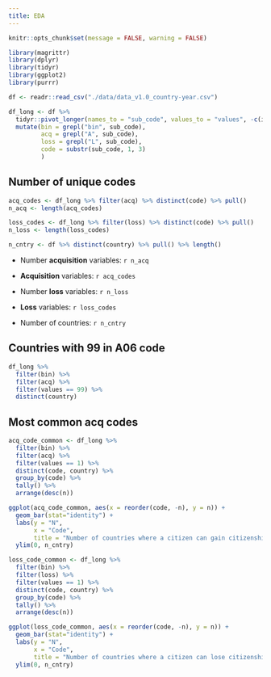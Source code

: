 ```yaml
---
title: EDA
---
```


```r
knitr::opts_chunk$set(message = FALSE, warning = FALSE)
```

```r
library(magrittr)
library(dplyr)
library(tidyr)
library(ggplot2)
library(purrr)

df <- readr::read_csv("./data/data_v1.0_country-year.csv")

df_long <- df %>%
  tidyr::pivot_longer(names_to = "sub_code", values_to = "values", -c(iso3, country, year, region)) %>% 
  mutate(bin = grepl("bin", sub_code),
         acq = grepl("A", sub_code),
         loss = grepl("L", sub_code),
         code = substr(sub_code, 1, 3)
         )
```

## Number of unique codes

```r
acq_codes <- df_long %>% filter(acq) %>% distinct(code) %>% pull()
n_acq <- length(acq_codes)

loss_codes <- df_long %>% filter(loss) %>% distinct(code) %>% pull()
n_loss <- length(loss_codes)

n_cntry <- df %>% distinct(country) %>% pull() %>% length()
```

* Number **acquisition** variables: `r n_acq`
* **Acquisition** variables: `r acq_codes`

* Number **loss** variables: `r n_loss`
* **Loss** variables: `r loss_codes`

* Number of countries: `r n_cntry`

## Countries with 99 in A06 code

```r
df_long %>%
  filter(bin) %>%
  filter(acq) %>%
  filter(values == 99) %>% 
  distinct(country)
```

## Most common acq codes

```r
acq_code_common <- df_long %>%
  filter(bin) %>%
  filter(acq) %>%
  filter(values == 1) %>%
  distinct(code, country) %>% 
  group_by(code) %>% 
  tally() %>% 
  arrange(desc(n))

ggplot(acq_code_common, aes(x = reorder(code, -n), y = n)) +
  geom_bar(stat="identity") +
  labs(y = "N",
       x = "Code",
       title = "Number of countries where a citizen can gain citizenship by code") +
  ylim(0, n_cntry)
```

```r
loss_code_common <- df_long %>%
  filter(bin) %>%
  filter(loss) %>%
  filter(values == 1) %>%
  distinct(code, country) %>% 
  group_by(code) %>% 
  tally() %>% 
  arrange(desc(n))

ggplot(loss_code_common, aes(x = reorder(code, -n), y = n)) +
  geom_bar(stat="identity") +
  labs(y = "N",
       x = "Code",
       title = "Number of countries where a citizen can lose citizenship by code") +
  ylim(0, n_cntry)
```
